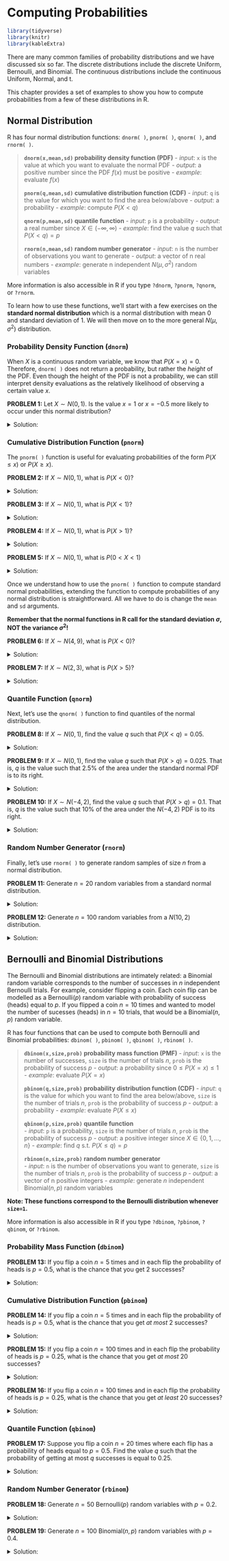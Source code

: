 # Computing Probabilities

```r
library(tidyverse)
library(knitr)
library(kableExtra)
```

There are many common families of probability distributions and we have discussed six so far. The discrete distributions include the discrete Uniform, Bernoulli, and Binomial. The continuous distributions include the continuous Uniform, Normal, and t.

This chapter provides a set of examples to show you how to compute probabilities from a few of these distributions in R.

## Normal Distribution


R has four normal distribution functions: `dnorm( )`, `pnorm( )`, `qnorm( )`, and `rnorm( )`.

<blockquote>

**`dnorm(x,mean,sd)` probability density function (PDF)** 
- *input*: `x` is the value at which you want to evaluate the normal PDF
- *output*: a positive number since the PDF $f(x)$ must be positive
- *example*: evaluate $f(x)$

**`pnorm(q,mean,sd)` cumulative distribution function (CDF)**
- *input*: `q` is the value for which you want to find the area below/above
- *output*: a probability
- *example*: compute $P(X<q)$

**`qnorm(p,mean,sd)` quantile function**
- *input*: `p` is a probability
- *output*: a real number since $X\in(-\infty,\infty)$
- *example*: find the value $q$ such that $P(X<q)=p$

**`rnorm(n,mean,sd)` random number generator**
- *input*: `n` is the number of observations you want to generate
- *output*: a vector of n real numbers
- *example*: generate n independent $N(\mu,\sigma^2)$ random variables

</blockquote>

More information is also accessible in R if you type `?dnorm`, `?pnorm`, `?qnorm`, or `?rnorm`.

To learn how to use these functions, we'll start with a few exercises on the **standard normal distribution** which is a normal distribution with mean 0 and standard deviation of 1. We will then move on to the more general $N(\mu,\sigma^2)$ distribution.

### Probability Density Function (`dnorm`)

When $X$ is a continuous random variable, we know that $P(X=x)=0$. Therefore, `dnorm( )` does not return a probability, but rather the *height* of the PDF. Even though the height of the PDF is not a probability, we can still interpret density evaluations as the relatively likelihood of observing a certain value $x$.

**PROBLEM 1:** Let $X\sim N(0,1)$. Is the value $x=1$ or $x=-0.5$ more likely to occur under this normal distribution?

<details>
  <summary>Solution:</summary>
```r
dnorm(1, mean=0, sd=1)
```

```r
dnorm(-0.5, mean=0, sd=1)
```

The results show that $x=-0.5$ is more likely, since $f(-0.5)>f(1)$. This should be expected because we know that density function is symmetric and peaks at the mean value which is 0 here. Since $x=-0.5$ is closer to 0 than $x=1$, it should have higher likelihood under $N(0,1)$ distribution. 
</details>

### Cumulative Distribution Function (`pnorm`)

The `pnorm( )` function is useful for evaluating probabilities of the form $P(X\leq x)$ or $P(X \geq x)$.

**PROBLEM 2:** If $X\sim N(0,1)$, what is $P(X<0)$?

<details>
  <summary>Solution:</summary>

```r
pnorm(0, mean=0, sd=1)
```

</details>


**PROBLEM 3:** If $X\sim N(0,1)$, what is $P(X<1)$?

<details>
  <summary>Solution:</summary>

```r
pnorm(1, mean=0, sd=1)
```

</details>


**PROBLEM 4:** If $X\sim N(0,1)$, what is $P(X>1)$?

<details>
  <summary>Solution:</summary>

We have two ways of answering this question. First, we can recognize that $P(X>1)=1-P(X\geq 1)$.

```r
1-pnorm(1, mean=0, sd=1)
```

A second approach is to use the `lower.tail` option within the `pnorm( )` function. When `lower.tail=TRUE` then the `pnorm( )` function returns the probability to the *left* of a given number $x$ and if `lower.tail=FALSE` then `pnorm( )` returns the probability to the *right* of $x$.

```r
pnorm(1, mean=0, sd=1, lower.tail=FALSE)
```

</details>


**PROBLEM 5:** If $X\sim N(0,1)$, what is $P(0<X<1)$

<details>
  <summary>Solution:</summary>

```r
pnorm(1, mean=0, sd=1) - pnorm(0, mean=0, sd=1)
```

</details>



Once we understand how to use the `pnorm( )` function to compute standard normal probabilities, extending the function to compute probabilities of any normal distribution is straightforward. All we have to do is change the `mean` and `sd` arguments. 

**Remember that the normal functions in R call for the standard deviation $\sigma$, NOT the variance $\sigma^2$!**


**PROBLEM 6:** If $X\sim N(4,9)$, what is $P(X<0)$?

<details>
  <summary>Solution:</summary>

```r
pnorm(0, mean=4, sd=3)
```

</details>


**PROBLEM 7:** If $X\sim N(2,3)$, what is $P(X>5)$?

<details>
  <summary>Solution:</summary>

```r
pnorm(5, mean=2, sd=sqrt(3), lower.tail=FALSE)
```

</details>

### Quantile Function (`qnorm`)

Next, let's use the `qnorm( )` function to find quantiles of the normal distribution.

**PROBLEM 8:** If $X\sim N(0,1)$, find the value $q$ such that $P(X<q)=0.05$.

<details>
  <summary>Solution:</summary>

```r
qnorm(0.05, mean=0, sd=1)
```

</details>


**PROBLEM 9:** If $X\sim N(0,1)$, find the value $q$ such that $P(X>q)=0.025$. That is, $q$ is the value such that 2.5% of the area under the standard normal PDF is to its right.

<details>
  <summary>Solution:</summary>

```r
qnorm(0.025, mean=0, sd=1, lower.tail=FALSE)
```

</details>


**PROBLEM 10:** If $X\sim N(-4,2)$, find the value $q$ such that $P(X>q)=0.1$. That is, $q$ is the value such that 10% of the area under the $N(-4,2)$ PDF is to its right.

<details>
  <summary>Solution:</summary>

```r
qnorm(0.1, mean=-4, sd=sqrt(2), lower.tail=FALSE)
```

</details>

### Random Number Generator (`rnorm`)

Finally, let's use `rnorm( )` to generate random samples of size $n$ from a normal distribution.

**PROBLEM 11:** Generate $n=20$ random variables from a standard normal distribution.

<details>
  <summary>Solution:</summary>

```r
x = rnorm(20, mean=0, sd=1)
x
hist(x)
```

</details>


**PROBLEM 12:** Generate $n=100$ random variables from a $N(10,2)$ distribution.

<details>
  <summary>Solution:</summary>

```r
x = rnorm(100, mean=10, sd=sqrt(2))
x
hist(x)
```

</details>

## Bernoulli and Binomial Distributions


The Bernoulli and Binomial distributions are intimately related: a Binomial random variable corresponds to the number of successes in $n$ independent Bernoulli trials. For example, consider flipping a coin. Each coin flip can be modelled as a Bernoulli$(p)$ random variable with probability of success (heads) equal to $p$. If you flipped a coin $n=10$ times and wanted to model the number of sucesses (heads) in $n=10$ trials, that would be a Binomial($n,p$) random variable.

R has four functions that can be used to compute both Bernoulli and Binomial probabilities: `dbinom( )`, `pbinom( )`, `qbinom( )`, `rbinom( )`.

<blockquote>
**`dbinom(x,size,prob)` probability mass function (PMF)**
- *input*: `x` is the number of successes, `size` is the number of trials $n$, `prob` is the probability of success $p$
- *output*: a probability since $0\leq P(X=x)\leq1$
- *example*: evaluate $P(X=x)$


**`pbinom(q,size,prob)` probability distribution function (CDF)**
- *input*: `q` is the value for which you want to find the area below/above, `size` is the number of trials $n$, `prob` is the probability of success $p$
- *output*: a probability 
- *example*: evaluate $P(X\leq x)$

**`qbinom(p,size,prob)` quantile function**  
- *input*: `p` is a probability, `size` is the number of trials $n$, `prob` is the probability of success $p$
- *output*: a positive integer since $X\in\{0,1,\dotsc,n\}$ 
- *example*: find $q$ s.t. $P(X\leq q)=p$

**`rbinom(n,size,prob)` random number generator**  
- *input*: `n` is the number of observations you want to generate, `size` is the number of trials $n$, `prob` is the probability of success $p$
- *output*: a vector of n positive integers 
- *example*: generate $n$ independent Binomial$(n,p)$ random variables

</blockquote>

**Note: These functions correspond to the Bernoulli distribution whenever `size=1`.**

More information is also accessible in R if you type `?dbinom`, `?pbinom`, `?qbinom`, or `?rbinom`.

### Probability Mass Function (`dbinom`)

**PROBLEM 13:** If you flip a coin $n=5$ times and in each flip the probability of heads is $p=0.5$, what is the chance that you get 2 successes?

<details>
  <summary>Solution:</summary>

Here, our random variable $X$ is the number of successes in $n$ independent trials, so $X\sim\text{Binomial}(n,p)$ with $n=5$ and $p=0.5$.

```r
dbinom(2, size=5, prob=0.5)
```

We can also check our answer using the Binomial probability mass function: $P(X=x)={n\choose x}p^x(1-p)^{n-x}$.

```r
choose(5,2)*0.5^2*(1-0.5)^(5-2)
```

</details>

### Cumulative Distribution Function (`pbinom`)

**PROBLEM 14:** If you flip a coin $n=5$ times and in each flip the probability of heads is $p=0.5$, what is the chance that you get *at most* 2 successes?

<details>
  <summary>Solution:</summary>

Now we want to find $P(X\leq2)$. We know that $P(X\leq2)=P(X=2)+P(X=1)+P(X=0)$, so we could again use the `dbinom( )` function.

```r
dbinom(2, size=5, prob=0.5) + dbinom(1, size=5, prob=0.5) + dbinom(0, size=5, prob=0.5)
```

The problem is that this approach becomes cumbersome as the number of trials increases. A more efficient approach is to recognize that $P(X\leq2)$ takes the form of the CDF and use `pnorm( )`.

```r
pbinom(2, size=5, prob=0.5)
```

</details>



**PROBLEM 15:** If you flip a coin $n=100$ times and in each flip the probability of heads is $p=0.25$, what is the chance that you get *at most* 20 successes?

<details>
  <summary>Solution:</summary>

```r
pbinom(20, size=100, prob=0.25)
```

</details>



**PROBLEM 16:** If you flip a coin $n=100$ times and in each flip the probability of heads is $p=0.25$, what is the chance that you get *at least* 20 successes?

<details>
  <summary>Solution:</summary>

We have two ways to solve this problem. First, we can write $P(X\geq 20)=1-P(X<20)=1-P(X\leq 19)$ where $P(X<20)=P(X\leq 19)$ since $X$ is discrete.

```r
1-pbinom(19, size=100, prob=0.25)
```

Alternatively, we can use the `lower.tail=FALSE` option to tell R we want the probability *greater than* x. However, note that this is *strictly greater than*, so we must again remember than $P(X\geq 20)=P(X>19)$.

```r
pbinom(19, size=100, prob=0.25, lower.tail=FALSE)
```

</details>

### Quantile Function (`qbinom`)

**PROBLEM 17:** Suppose you flip a coin $n=20$ times where each flip has a probability of heads equal to $p=0.5$. Find the value $q$ such that the probability of getting at most $q$ successes is equal to 0.25.

<details>
  <summary>Solution:</summary>

```r
qbinom(0.25, size=20, prob=0.5)
```

</details>

### Random Number Generator (`rbinom`)

**PROBLEM 18:** Generate $n=50$ Bernoulli$(p)$ random variables with $p=0.2$.

<details>
  <summary>Solution:</summary>

```r
x = rbinom(50, size=1, prob=0.2)
x
barplot(table(x))
```

</details>



**PROBLEM 19:** Generate $n=100$ Binomial$(n,p)$ random variables with $p=0.4$.

<details>
  <summary>Solution:</summary>

```r
x = rbinom(100, size=100, prob=0.2)
x
barplot(table(x))
```

</details>
